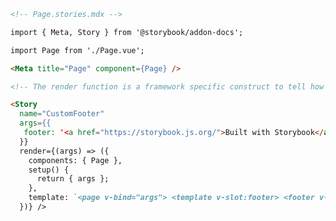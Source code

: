 ```md
<!-- Page.stories.mdx -->

import { Meta, Story } from '@storybook/addon-docs';

import Page from './Page.vue';

<Meta title="Page" component={Page} />

<!-- The render function is a framework specific construct to tell how the story should render -->

<Story
  name="CustomFooter"
  args={{
   footer: '<a href="https://storybook.js.org/">Built with Storybook</a>',
  }}
  render={(args) => ({
    components: { Page },
    setup() {
      return { args };
    },
    template: `<page v-bind="args"> <template v-slot:footer> <footer v-if="args.footer" v-html="args.footer" /> </template> </page>`,
  })} />
```
